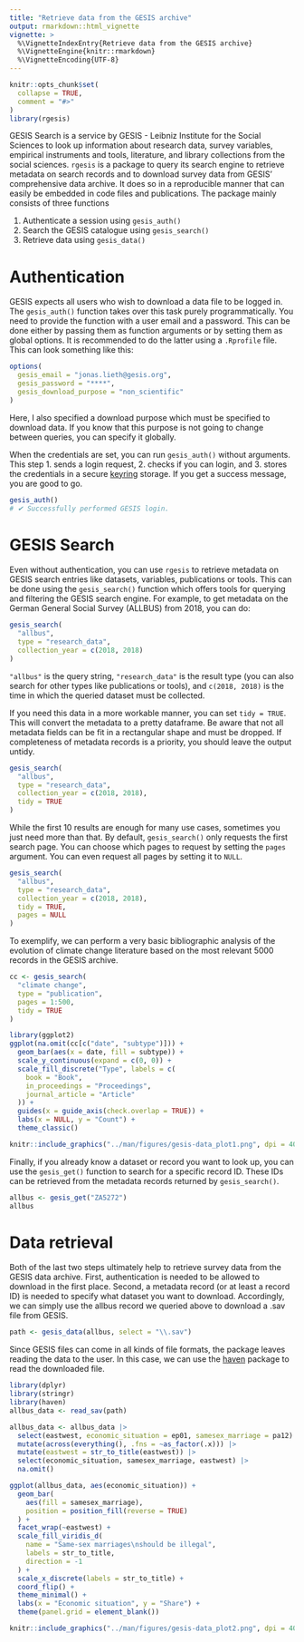 ```yaml
---
title: "Retrieve data from the GESIS archive"
output: rmarkdown::html_vignette
vignette: >
  %\VignetteIndexEntry{Retrieve data from the GESIS archive}
  %\VignetteEngine{knitr::rmarkdown}
  %\VignetteEncoding{UTF-8}
---
```


```r
knitr::opts_chunk$set(
  collapse = TRUE,
  comment = "#>"
)
library(rgesis)
```

GESIS Search is a service by GESIS - Leibniz Institute for the Social Sciences to look up information about research data, survey variables, empirical instruments and tools, literature, and library collections from the social sciences. `rgesis` is a package to query its search engine to retrieve metadata on search records and to download survey data from GESIS' comprehensive data archive. It does so in a reproducible manner that can easily be embedded in code files and publications. The package mainly consists of three functions

1. Authenticate a session using `gesis_auth()`
2. Search the GESIS catalogue using `gesis_search()`
3. Retrieve data using `gesis_data()`

# Authentication

GESIS expects all users who wish to download a data file to be logged in. The `gesis_auth()` function takes over this task purely programmatically. You need to provide the function with a user email and a password. This can be done either by passing them as function arguments or by setting them as global options. It is recommended to do the latter using a `.Rprofile` file. This can look something like this:

```r
options(
  gesis_email = "jonas.lieth@gesis.org",
  gesis_password = "****",
  gesis_download_purpose = "non_scientific"
)
```

Here, I also specified a download purpose which must be specified to download data. If you know that this purpose is not going to change between queries, you can specify it globally.

When the credentials are set, you can run `gesis_auth()` without arguments. This step 1. sends a login request, 2. checks if you can login, and 3. stores the credentials in a secure [keyring](https://keyring.r-lib.org/) storage. If you get a success message, you are good to go.

```r
gesis_auth()
# ✔ Successfully performed GESIS login.
```


# GESIS Search

Even without authentication, you can use `rgesis` to retrieve metadata on GESIS search entries like datasets, variables, publications or tools. This can be done using the `gesis_search()` function which offers tools for querying and filtering the GESIS search engine. For example, to get metadata on the German General Social Survey (ALLBUS) from 2018, you can do:

```r
gesis_search(
  "allbus",
  type = "research_data",
  collection_year = c(2018, 2018)
)
```

`"allbus"` is the query string, `"research_data"` is the result type (you can also search for other types like publications or tools), and `c(2018, 2018)` is the time in which the queried dataset must be collected.

If you need this data in a more workable manner, you can set `tidy = TRUE`. This will convert the metadata to a pretty dataframe. Be aware that not all metadata fields can be fit in a rectangular shape and must be dropped. If completeness of metadata records is a priority, you should leave the output untidy.

```r
gesis_search(
  "allbus",
  type = "research_data",
  collection_year = c(2018, 2018),
  tidy = TRUE
)
```

While the first 10 results are enough for many use cases, sometimes you just need more than that. By default, `gesis_search()` only requests the first search page. You can choose which pages to request by setting the `pages` argument. You can even request all pages by setting it to `NULL`.

```r
gesis_search(
  "allbus",
  type = "research_data",
  collection_year = c(2018, 2018),
  tidy = TRUE,
  pages = NULL
)
```

To exemplify, we can perform a very basic bibliographic analysis of the evolution of climate change literature based on the most relevant 5000 records in the GESIS archive.

```r
cc <- gesis_search(
  "climate change",
  type = "publication",
  pages = 1:500,
  tidy = TRUE
)

library(ggplot2)
ggplot(na.omit(cc[c("date", "subtype")])) +
  geom_bar(aes(x = date, fill = subtype)) +
  scale_y_continuous(expand = c(0, 0)) +
  scale_fill_discrete("Type", labels = c(
    book = "Book",
    in_proceedings = "Proceedings",
    journal_article = "Article"
  )) +
  guides(x = guide_axis(check.overlap = TRUE)) +
  labs(x = NULL, y = "Count") +
  theme_classic()
```

```r
knitr::include_graphics("../man/figures/gesis-data_plot1.png", dpi = 400)
```

Finally, if you already know a dataset or record you want to look up, you can use the `gesis_get()` function to search for a specific record ID. These IDs can be retrieved from the metadata records returned by `gesis_search()`. 

```r
allbus <- gesis_get("ZA5272")
allbus
```


# Data retrieval

Both of the last two steps ultimately help to retrieve survey data from the GESIS data archive. First, authentication is needed to be allowed to download in the first place. Second, a metadata record (or at least a record ID) is needed to specify what dataset you want to download. Accordingly, we can simply use the allbus record we queried above to download a .sav file from GESIS.

```r
path <- gesis_data(allbus, select = "\\.sav")
```

Since GESIS files can come in all kinds of file formats, the package leaves reading the data to the user. In this case, we can use the [haven](https://haven.tidyverse.org/) package to read the downloaded file.

```r
library(dplyr)
library(stringr)
library(haven)
allbus_data <- read_sav(path)

allbus_data <- allbus_data |>
  select(eastwest, economic_situation = ep01, samesex_marriage = pa12) |>
  mutate(across(everything(), .fns = ~as_factor(.x))) |>
  mutate(eastwest = str_to_title(eastwest)) |>
  select(economic_situation, samesex_marriage, eastwest) |>
  na.omit()

ggplot(allbus_data, aes(economic_situation)) +
  geom_bar(
    aes(fill = samesex_marriage),
    position = position_fill(reverse = TRUE)
  ) +
  facet_wrap(~eastwest) +
  scale_fill_viridis_d(
    name = "Same-sex marriages\nshould be illegal",
    labels = str_to_title,
    direction = -1
  ) +
  scale_x_discrete(labels = str_to_title) +
  coord_flip() +
  theme_minimal() +
  labs(x = "Economic situation", y = "Share") +
  theme(panel.grid = element_blank())
```

```r
knitr::include_graphics("../man/figures/gesis-data_plot2.png", dpi = 400)
```

